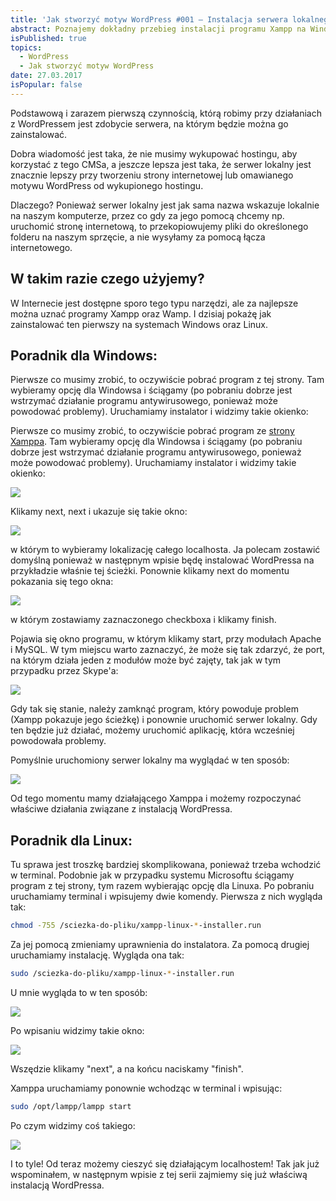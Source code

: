 ```yaml
---
title: 'Jak stworzyć motyw WordPress #001 – Instalacja serwera lokalnego'
abstract: Poznajemy dokładny przebieg instalacji programu Xampp na Windowsie i Linuxie, po to aby rozpocząć tworzenie motywu WordPress z poziomu serwera lokalnego.
isPublished: true
topics:
  - WordPress
  - Jak stworzyć motyw WordPress
date: 27.03.2017
isPopular: false
---
```


Podstawową i zarazem pierwszą czynnością, którą robimy przy działaniach z WordPressem jest zdobycie serwera, na którym będzie można go zainstalować.

Dobra wiadomość jest taka, że nie musimy wykupować hostingu, aby korzystać z tego CMSa, a jeszcze lepsza jest taka, że serwer lokalny jest znacznie lepszy przy tworzeniu strony internetowej lub omawianego motywu WordPress od wykupionego hostingu.

Dlaczego? Ponieważ serwer lokalny jest jak sama nazwa wskazuje lokalnie na naszym komputerze, przez co gdy za jego pomocą chcemy np. uruchomić stronę internetową, to przekopiowujemy pliki do określonego folderu na naszym sprzęcie, a nie wysyłamy za pomocą łącza internetowego.

## W takim razie czego użyjemy?

W Internecie jest dostępne sporo tego typu narzędzi, ale za najlepsze można uznać programy Xampp oraz Wamp. I dzisiaj pokażę jak zainstalować ten pierwszy na systemach Windows oraz Linux.

## Poradnik dla Windows:

Pierwsze co musimy zrobić, to oczywiście pobrać program z tej strony. Tam wybieramy opcję dla Windowsa i ściągamy (po pobraniu dobrze jest wstrzymać działanie programu antywirusowego, ponieważ może powodować problemy). Uruchamiamy instalator i widzimy takie okienko:

Pierwsze co musimy zrobić, to oczywiście pobrać program ze [strony Xamppa](https://www.apachefriends.org/pl/index.html). Tam wybieramy opcję dla Windowsa i ściągamy (po pobraniu dobrze jest wstrzymać działanie programu antywirusowego, ponieważ może powodować problemy). Uruchamiamy instalator i widzimy takie okienko:

![](./xampp-windows-1.jpg)

Klikamy next, next i ukazuje się takie okno:

![](./xampp-windows-2.jpg)

w którym to wybieramy lokalizację całego localhosta. Ja polecam zostawić domyślną ponieważ w następnym wpisie będę instalować WordPressa na przykładzie właśnie tej ścieżki. Ponownie klikamy next do momentu pokazania się tego okna:

![](./xampp-windows-3.jpg)

w którym zostawiamy zaznaczonego checkboxa i klikamy finish.

Pojawia się okno programu, w którym klikamy start, przy modułach Apache i MySQL. W tym miejscu warto zaznaczyć, że może się tak zdarzyć, że port, na którym działa jeden z modułów może być zajęty, tak jak w tym przypadku przez Skype\'a:

![](./xampp-windows-4.jpg)

Gdy tak się stanie, należy zamknąć program, który powoduje problem (Xampp pokazuje jego ścieżkę) i ponownie uruchomić serwer lokalny. Gdy ten będzie już działać, możemy uruchomić aplikację, która wcześniej powodowała problemy.

Pomyślnie uruchomiony serwer lokalny ma wyglądać w ten sposób:

![](./xampp-windows-5.jpg)

Od tego momentu mamy działającego Xamppa i możemy rozpoczynać właściwe działania związane z instalacją WordPressa.

## Poradnik dla Linux:

Tu sprawa jest troszkę bardziej skomplikowana, ponieważ trzeba wchodzić w terminal. Podobnie jak w przypadku systemu Microsoftu ściągamy program z tej strony, tym razem wybierając opcję dla Linuxa. Po pobraniu uruchamiamy terminal i wpisujemy dwie komendy. Pierwsza z nich wygląda tak:

```bash
chmod -755 /sciezka-do-pliku/xampp-linux-*-installer.run
```

Za jej pomocą zmieniamy uprawnienia do instalatora. Za pomocą drugiej uruchamiamy instalację. Wygląda ona tak:

```bash
sudo /sciezka-do-pliku/xampp-linux-*-installer.run
```

U mnie wygląda to w ten sposób:

![](./xampp-linux-1.jpg)

Po wpisaniu widzimy takie okno:

![](./xampp-linux-2.jpg)

Wszędzie klikamy "next", a na końcu naciskamy "finish".

Xamppa uruchamiamy ponownie wchodząc w terminal i wpisując:

```bash
sudo /opt/lampp/lampp start
```

Po czym widzimy coś takiego:

![](./xampp-linux-3.jpg)

I to tyle! Od teraz możemy cieszyć się działającym localhostem! Tak jak już wspominałem, w następnym wpisie z tej serii zajmiemy się już właściwą instalacją WordPressa.
